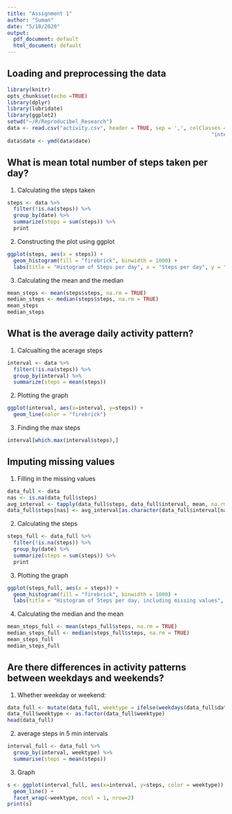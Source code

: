 ```yaml
---
title: "Assignment 1"
author: "Suman"
date: "5/18/2020"
output:
  pdf_document: default
  html_document: default
---
```


## Loading and preprocessing the data
```r
library(knitr)
opts_chunk$set(echo =TRUE)
library(dplyr)
library(lubridate)
library(ggplot2)
setwd("~/R/Reproducibel_Research")
data <- read.csv("activity.csv", header = TRUE, sep = ',', colClasses = c("numeric", "character",
                                                                  "integer"))
data$date <- ymd(data$date)
```

## What is mean total number of steps taken per day?

1. Calculating the steps taken

```r
steps <- data %>%
  filter(!is.na(steps)) %>%
  group_by(date) %>%
  summarize(steps = sum(steps)) %>%
  print
```

2. Constructing the plot using ggplot
```r
ggplot(steps, aes(x = steps)) +
  geom_histogram(fill = "firebrick", binwidth = 1000) +
  labs(title = "Histogram of Steps per day", x = "Steps per day", y = "Frequency")
```

3. Calculating the mean and the median

```r
mean_steps <- mean(steps$steps, na.rm = TRUE)
median_steps <- median(steps$steps, na.rm = TRUE)
mean_steps
median_steps
```
## What is the average daily activity pattern?

1. Calcualting the acerage steps

```r
interval <- data %>%
  filter(!is.na(steps)) %>%
  group_by(interval) %>%
  summarize(steps = mean(steps))
```
2. Plotting the graph
```r
ggplot(interval, aes(x=interval, y=steps)) +
  geom_line(color = "firebrick")
```
3. Finding the max steps
```r
interval[which.max(interval$steps),]
```

## Imputing missing values

1. Filling in the missing values
```r
data_full <- data
nas <- is.na(data_full$steps)
avg_interval <- tapply(data_full$steps, data_full$interval, mean, na.rm=TRUE, simplify=TRUE)
data_full$steps[nas] <- avg_interval[as.character(data_full$interval[nas])]
```

2. Calculating the steps
```r
steps_full <- data_full %>%
  filter(!is.na(steps)) %>%
  group_by(date) %>%
  summarize(steps = sum(steps)) %>%
  print
```

3. Plotting the graph
```r
ggplot(steps_full, aes(x = steps)) +
  geom_histogram(fill = "firebrick", binwidth = 1000) +
  labs(title = "Histogram of Steps per day, including missing values", x = "Steps per day", y = "Frequency")
```

4. Calculating the median and the mean

```r
mean_steps_full <- mean(steps_full$steps, na.rm = TRUE)
median_steps_full <- median(steps_full$steps, na.rm = TRUE)
mean_steps_full
median_steps_full
```

## Are there differences in activity patterns between weekdays and weekends?

1. Whether weekday or weekend:
```r
data_full <- mutate(data_full, weektype = ifelse(weekdays(data_full$date) == "Saturday" | weekdays(data_full$date) == "Sunday", "weekend", "weekday"))
data_full$weektype <- as.factor(data_full$weektype)
head(data_full)
```


2. average steps in 5 min intervals

```r
interval_full <- data_full %>%
  group_by(interval, weektype) %>%
  summarise(steps = mean(steps))
```

3. Graph

```r
s <- ggplot(interval_full, aes(x=interval, y=steps, color = weektype)) +
  geom_line() +
  facet_wrap(~weektype, ncol = 1, nrow=2)
print(s)
```
